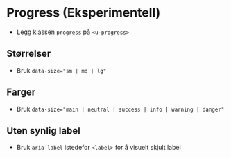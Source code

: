 
<Meta of={stories} />

# Progress (Eksperimentell)

- Legg klassen `progress` på `<u-progress>`

<Canvas of={stories.Default} />

## Størrelser
- Bruk `data-size="sm | md | lg"`
<Canvas of={stories.Sizes} />

## Farger
- Bruk `data-size="main | neutral | success | info | warning | danger"`
<Canvas of={stories.Colors} />

## Uten synlig label
- Bruk `aria-label` istedefor `<label>` for å visuelt skjult label
<Canvas of={stories.WithoutVisibleLabel} />

<CssVariables component="progress" />